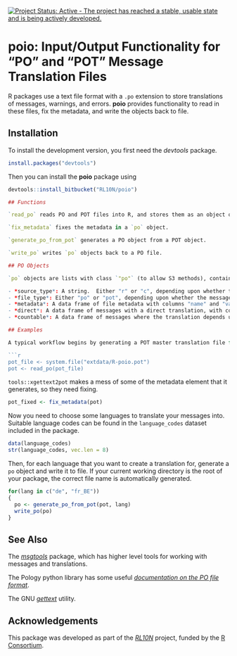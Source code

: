 [![Project Status: Active - The project has reached a stable, usable state and is being actively developed.](http://www.repostatus.org/badges/0.1.0/active.svg)](http://www.repostatus.org/#active)

# **poio**: Input/Output Functionality for "PO" and "POT" Message Translation Files

R packages use a text file format with a `.po` extension to store translations of messages, warnings, and errors.  **poio** provides functionality to read in these files, fix the metadata, and write the objects back to file.

## Installation

To install the development version, you first need the *devtools* package.

```r
install.packages("devtools")
```

Then you can install the **poio** package using

```r
devtools::install_bitbucket("RL10N/poio")

## Functions

`read_po` reads PO and POT files into R, and stores them as an object of class `"po"` (see below for details).

`fix_metadata` fixes the metadata in a `po` object.

`generate_po_from_pot` generates a PO object from a POT object.

`write_po` writes `po` objects back to a PO file.

## PO Objects

`po` objects are lists with class `"po"` (to allow S3 methods), containing the following elements:

- *source_type*: A string.  Either "r" or "c", depending upon whether the messages originated from R-level code, or C-level code.
- *file_type*: Either "po" or "pot", depending upon whether the messages originated from a PO (language-specific) or POT (master translation) file. Determined from the file name.
- *metadata*: A data frame of file metadata with columns "name" and "value".
- *direct*: A data frame of messages with a direct translation, with columns "msgid" and "msgstr".
- *countable*: A data frame of messages where the translation depends upon a countable value (as created by `ngettext`), with columns "msgid", "msgid_plural" and "msgstr".  The latter column contains a list of character vectors.

## Examples

A typical workflow begins by generating a POT master translation file for a package using `tools::xgettext2pot`.  In this case, we'll use a sample file stored in the **poio** package.

```r
pot_file <- system.file("extdata/R-poio.pot")
pot <- read_po(pot_file)
```

`tools::xgettext2pot` makes a mess of some of the metadata element that it generates, so they need fixing.

```r
pot_fixed <- fix_metadata(pot)
```

Now you need to choose some languages to translate your messages into.  Suitable language codes can be found in the `language_codes` dataset included in the package.

```r
data(language_codes)
str(language_codes, vec.len = 8)
```

Then, for each language that you want to create a translation for, generate a `po` object and write it to file. If your current working directory is the root of your package, the correct file name is automatically generated.

```r
for(lang in c("de", "fr_BE"))
{
  po <- generate_po_from_pot(pot, lang)
  write_po(po)
}
```

## See Also

The [*msgtools*](http://github.com/RL10N/msgtools) package, which has higher level tools for working with messages and translations.

The Pology python library has some useful [*documentation on the PO file format*](http://pology.nedohodnik.net/doc/user/en_US/ch-poformat.html).

The GNU [*gettext*](https://www.gnu.org/software/gettext/manual/html_node/index.html) utility.

## Acknowledgements

This package was developed as part of the [*RL10N*](https://rl10n.github.io) project, funded by the [R Consortium](https://www.r-consortium.org/).

